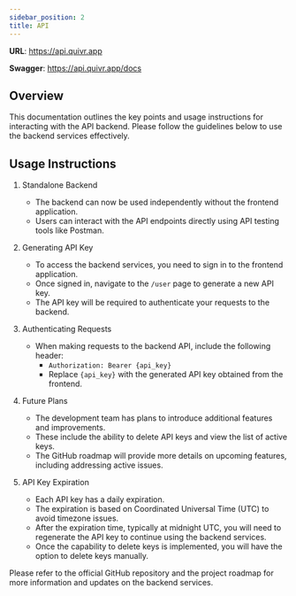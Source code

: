 ---
sidebar_position: 2
title: API
---

**URL**: https://api.quivr.app

**Swagger**: https://api.quivr.app/docs

## Overview

This documentation outlines the key points and usage instructions for interacting with the API backend. Please follow the guidelines below to use the backend services effectively.

## Usage Instructions

1. Standalone Backend

   - The backend can now be used independently without the frontend application.
   - Users can interact with the API endpoints directly using API testing tools like Postman.

2. Generating API Key

   - To access the backend services, you need to sign in to the frontend application.
   - Once signed in, navigate to the `/user` page to generate a new API key.
   - The API key will be required to authenticate your requests to the backend.

3. Authenticating Requests

   - When making requests to the backend API, include the following header:
     - `Authorization: Bearer {api_key}`
     - Replace `{api_key}` with the generated API key obtained from the frontend.

4. Future Plans

   - The development team has plans to introduce additional features and improvements.
   - These include the ability to delete API keys and view the list of active keys.
   - The GitHub roadmap will provide more details on upcoming features, including addressing active issues.

5. API Key Expiration
   - Each API key has a daily expiration.
   - The expiration is based on Coordinated Universal Time (UTC) to avoid timezone issues.
   - After the expiration time, typically at midnight UTC, you will need to regenerate the API key to continue using the backend services.
   - Once the capability to delete keys is implemented, you will have the option to delete keys manually.

Please refer to the official GitHub repository and the project roadmap for more information and updates on the backend services.
